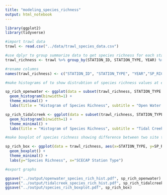 ```yaml
---
title: "modeling_species_richness"
output: html_notebook
---
```

```r
library(ggplot2)
library(tidyverse)
```

```r
#import trawl data
trawl <- read.csv("../data/trawl_species_data.csv")

#use dplyr to group summarize data to get species richness for each station
trawl_richness <- trawl %>% group_by(STATION_ID, STATION_TYPE, YEAR) %>% summarize(n_distinct(SP_CODE)) 

#rename columns
names(trawl_richness) <- c("STATION_ID", "STATION_TYPE", "YEAR","SP_RICHNESS")

#make histograms of to show distrubtion of species richness values at each site type 

sp_rich_openwater <- ggplot(data = subset(trawl_richness, STATION_TYPE == "OpenWater"), aes(SP_RICHNESS)) + 
  geom_histogram(binwidth=1) + 
  theme_minimal() + 
  labs(title = "Histogram of Species Richness", subtitle = "Open Water SCECAP Stations", y="Count", x = "Species Richness")

sp_rich_tidalcreek <- ggplot(data = subset(trawl_richness, STATION_TYPE == "TidalCreek"), aes(SP_RICHNESS)) + 
  geom_histogram(binwidth=1) + 
  theme_minimal() + 
  labs(title = "Histogram of Species Richness", subtitle = "Tidal Creek SCECAP Stations", y="Count", x = "Species Richness")

#make boxplot of species richness showing difference between two site types

sp_rich_box <- ggplot(data = trawl_richness, aes(x=STATION_TYPE, y=SP_RICHNESS)) + 
  geom_boxplot() + 
  theme_minimal() + 
  labs(y="Species Richness", x="SCECAP Station Type")

#export graphs

ggsave("../output/openwater_species_rich_hist.pdf", sp_rich_openwater)
ggsave("../output/tidalcreek_species_rich_hist.pdf", sp_rich_tidalcreek)
ggsave("../output/species_rich_boxplot.pdf", sp_rich_box)
```

